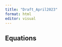 ```yaml
---
title: "Draft_April2023"
format: html
editor: visual
---
```


## Equations

```{=tex}
\begin{cases}\tag{1}\label{eq-a}
  p_1 & \text{if } y = 0 \:\&\: n.intervals = 1\\
  p_2 & \text{if } y = 0\:\&\: n.intervals > 1\\
 p_3 & \text{if } y = 1

\end{cases}
```
